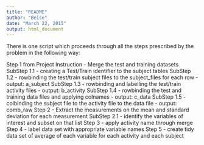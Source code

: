```yaml
---
title: "README"
author: "Beise"
date: "March 22, 2015"
output: html_document
---
```


There is one script which proceeds through all the steps prescribed by the problem in the following way:

Step 1 from Project Instruction - Merge the test and training datasets
  SubStep 1.1 - creating a Test/Train identifier to the subject tables
  SubStep 1.2 - rowbinding the test/train subject files to the subject_files
    for each row - output: a_subject
  SubStep 1.3 - rowbinding and labelling the test/train activity files -
    output: b_activity
  SubStep 1.4 - rowbinding the test and training data files and applying 
    colnames - output: c_data
  SubStep 1.5 - colbinding the subject file to the activity file to the data
    file - output: comb_raw
Step 2 - Extract the measurements on the mean and standard deviation for each
  measurement
  SubStep 2.1 - identify the variables of interest and subset on that list
Step 3 - apply activity name through merge
Step 4 - label data set with appropriate variable names
Step 5 - create tidy data set of average of each variable for each activity and each subject


